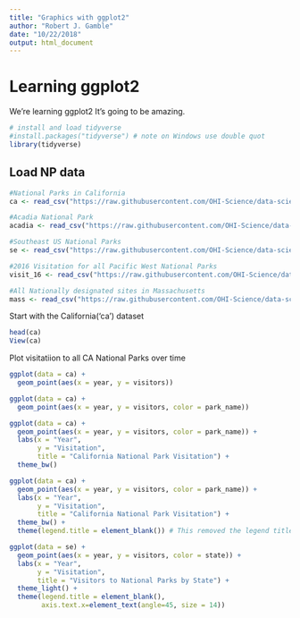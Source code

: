 ```yaml
---
title: "Graphics with ggplot2"
author: "Robert J. Gamble"
date: "10/22/2018"
output: html_document
---
```


# Learning ggplot2

We're learning ggplot2 It's going to be amazing. 

```r
# install and load tidyverse
#install.packages("tidyverse") # note on Windows use double quot
library(tidyverse)
```

## Load NP data

```r
#National Parks in California
ca <- read_csv("https://raw.githubusercontent.com/OHI-Science/data-science-training/master/data/ca.csv") 

#Acadia National Park
acadia <- read_csv("https://raw.githubusercontent.com/OHI-Science/data-science-training/master/data/acadia.csv")

#Southeast US National Parks
se <- read_csv("https://raw.githubusercontent.com/OHI-Science/data-science-training/master/data/se.csv")

#2016 Visitation for all Pacific West National Parks
visit_16 <- read_csv("https://raw.githubusercontent.com/OHI-Science/data-science-training/master/data/visit_16.csv")

#All Nationally designated sites in Massachusetts
mass <- read_csv("https://raw.githubusercontent.com/OHI-Science/data-science-training/master/data/mass.csv")

```

Start with the California('ca') dataset

```r
head(ca)
View(ca)
```

Plot visitatiion to all CA National Parks over time

```r
ggplot(data = ca) + 
  geom_point(aes(x = year, y = visitors))
```
```r
ggplot(data = ca) + 
  geom_point(aes(x = year, y = visitors, color = park_name))
```

```r
ggplot(data = ca) + 
  geom_point(aes(x = year, y = visitors, color = park_name)) +
  labs(x = "Year",
       y = "Visitation",
       title = "California National Park Visitation") +
  theme_bw()
```




```r
ggplot(data = ca) + 
  geom_point(aes(x = year, y = visitors, color = park_name)) +
  labs(x = "Year",
       y = "Visitation",
       title = "California National Park Visitation") +
  theme_bw() +
  theme(legend.title = element_blank()) # This removed the legend title
```

```r
ggplot(data = se) + 
  geom_point(aes(x = year, y = visitors, color = state)) +
  labs(x = "Year",
       y = "Visitation",
       title = "Visitors to National Parks by State") +
  theme_light() +
  theme(legend.title = element_blank(),
        axis.text.x=element_text(angle=45, size = 14))
```